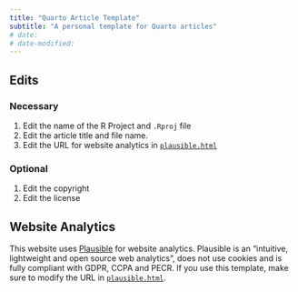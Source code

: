 ```yaml
---
title: "Quarto Article Template"
subtitle: "A personal template for Quarto articles"
# date:
# date-modified:
---
```


## Edits

### Necessary

1. Edit the name of the R Project and `.Rproj` file
1. Edit the article title and file name.
1. Edit the URL for website analytics in [`plausible.html`](plausible.html)

### Optional

1. Edit the copyright
1. Edit the license

## Website Analytics

This website uses [Plausible](https://plausible.io/) for website analytics.
Plausible is an "intuitive, lightweight and open source web analytics", does not use cookies and is fully compliant with GDPR, CCPA and PECR.
If you use this template, make sure to modify the URL in [`plausible.html`](plausible.html).

